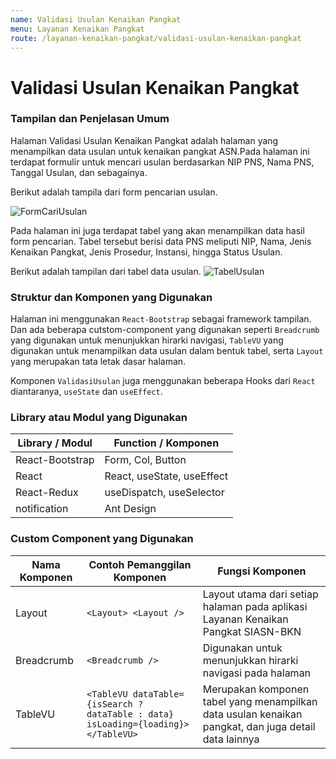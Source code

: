 ```yaml
---
name: Validasi Usulan Kenaikan Pangkat
menu: Layanan Kenaikan Pangkat
route: /layanan-kenaikan-pangkat/validasi-usulan-kenaikan-pangkat
---
```


# Validasi Usulan Kenaikan Pangkat

### Tampilan dan Penjelasan Umum

Halaman Validasi Usulan Kenaikan Pangkat adalah halaman yang menampilkan data usulan untuk kenaikan pangkat ASN.Pada halaman ini terdapat formulir untuk mencari usulan berdasarkan NIP PNS, Nama PNS, Tanggal Usulan, dan sebagainya.

Berikut adalah tampila dari form pencarian usulan.

![FormCariUsulan](../../src/img/FormCariUsulan.png)

Pada halaman ini juga terdapat tabel yang akan menampilkan data hasil form pencarian. Tabel tersebut berisi data PNS meliputi NIP, Nama, Jenis Kenaikan Pangkat, Jenis Prosedur, Instansi, hingga Status Usulan.

Berikut adalah tampilan dari tabel data usulan.
![TabelUsulan](../../src/img/TabelUsulan.png)

### Struktur dan Komponen yang Digunakan

Halaman ini menggunakan `React-Bootstrap` sebagai framework tampilan. Dan ada beberapa cutstom-component yang digunakan seperti `Breadcrumb` yang digunakan untuk menunjukkan hirarki navigasi, `TableVU` yang digunakan untuk menampilkan data usulan dalam bentuk tabel, serta `Layout` yang merupakan tata letak dasar halaman.

Komponen `ValidasiUsulan` juga menggunakan beberapa Hooks dari `React` diantaranya, `useState` dan `useEffect`.

### Library atau Modul yang Digunakan

| Library / Modul | Function / Komponen        |
| --------------- | -------------------------- |
| React-Bootstrap | Form, Col, Button          |
| React           | React, useState, useEffect |
| React-Redux     | useDispatch, useSelector   |
| notification    | Ant Design                 |

### Custom Component yang Digunakan

| Nama Komponen | Contoh Pemanggilan Komponen                                                       | Fungsi Komponen                                                                                      |
| ------------- | --------------------------------------------------------------------------------- | ---------------------------------------------------------------------------------------------------- |
| Layout        | `<Layout> <Layout />`                                                             | Layout utama dari setiap halaman pada aplikasi Layanan Kenaikan Pangkat SIASN-BKN                    |
| Breadcrumb    | `<Breadcrumb />`                                                                  | Digunakan untuk menunjukkan hirarki navigasi pada halaman                                            |
| TableVU       | `<TableVU dataTable={isSearch ? dataTable : data} isLoading={loading}></TableVU>` | Merupakan komponen tabel yang menampilkan data usulan kenaikan pangkat, dan juga detail data lainnya |

